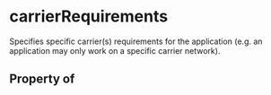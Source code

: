 # carrierRequirements

Specifies specific carrier(s) requirements for the application (e.g. an application may only work on a specific carrier network).

## Property of



